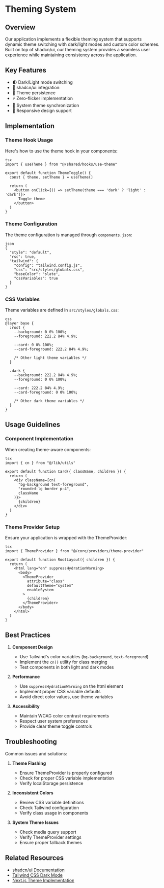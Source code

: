 # Theming System

## Overview

Our application implements a flexible theming system that supports dynamic theme switching with dark/light modes and custom color schemes. Built on top of shadcn/ui, our theming system provides a seamless user experience while maintaining consistency across the application.

## Key Features

- 🌓 Dark/Light mode switching
- 🎨 shadcn/ui integration
- 💾 Theme persistence
- ⚡ Zero-flicker implementation
- 🔄 System theme synchronization
- 📱 Responsive design support

## Implementation

### Theme Hook Usage

Here's how to use the theme hook in your components:

```
tsx
import { useTheme } from "@/shared/hooks/use-theme"

export default function ThemeToggle() {
  const { theme, setTheme } = useTheme()

  return (
    <button onClick={() => setTheme(theme === 'dark' ? 'light' : 'dark')}>
      Toggle theme
    </button>
  )
}
```

### Theme Configuration

The theme configuration is managed through `components.json`:

```
json
{
  "style": "default",
  "rsc": true,
  "tailwind": {
    "config": "tailwind.config.js",
    "css": "src/styles/globals.css",
    "baseColor": "slate",
    "cssVariables": true
  }
}
```

### CSS Variables

Theme variables are defined in `src/styles/globals.css`:

```
css
@layer base {
  :root {
    --background: 0 0% 100%;
    --foreground: 222.2 84% 4.9%;

    --card: 0 0% 100%;
    --card-foreground: 222.2 84% 4.9%;

    /* Other light theme variables */
  }

  .dark {
    --background: 222.2 84% 4.9%;
    --foreground: 0 0% 100%;

    --card: 222.2 84% 4.9%;
    --card-foreground: 0 0% 100%;

    /* Other dark theme variables */
  }
}
```

## Usage Guidelines

### Component Implementation

When creating theme-aware components:

```
tsx
import { cn } from "@/lib/utils"

export default function Card({ className, children }) {
  return (
    <div className={cn(
      "bg-background text-foreground",
      "rounded-lg border p-4",
      className
    )}>
      {children}
    </div>
  )
}
```

### Theme Provider Setup

Ensure your application is wrapped with the ThemeProvider:

```
tsx
import { ThemeProvider } from "@/core/providers/theme-provider"

export default function RootLayout({ children }) {
  return (
    <html lang="en" suppressHydrationWarning>
      <body>
        <ThemeProvider
          attribute="class"
          defaultTheme="system"
          enableSystem
        >
          {children}
        </ThemeProvider>
      </body>
    </html>
  )
}
```

## Best Practices

1. **Component Design**

   - Use Tailwind's color variables (`bg-background`, `text-foreground`)
   - Implement the `cn()` utility for class merging
   - Test components in both light and dark modes

2. **Performance**

   - Use `suppressHydrationWarning` on the html element
   - Implement proper CSS variable defaults
   - Avoid direct color values, use theme variables

3. **Accessibility**
   - Maintain WCAG color contrast requirements
   - Respect user system preferences
   - Provide clear theme toggle controls

## Troubleshooting

Common issues and solutions:

1. **Theme Flashing**

   - Ensure ThemeProvider is properly configured
   - Check for proper CSS variable implementation
   - Verify localStorage persistence

2. **Inconsistent Colors**

   - Review CSS variable definitions
   - Check Tailwind configuration
   - Verify class usage in components

3. **System Theme Issues**
   - Check media query support
   - Verify ThemeProvider settings
   - Ensure proper fallback themes

## Related Resources

- [shadcn/ui Documentation](https://ui.shadcn.com)
- [Tailwind CSS Dark Mode](https://tailwindcss.com/docs/dark-mode)
- [Next.js Theme Implementation](https://nextjs.org/docs)
